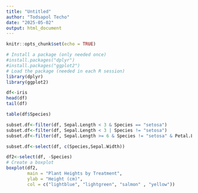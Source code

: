 ---
title: "Untitled"
author: "Todsapol Techo"
date: "2025-05-02"
output: html_document
---

```{r setup, include=FALSE}
knitr::opts_chunk$set(echo = TRUE)
```

```{r}
# Install a package (only needed once)
#install.packages("dplyr")
#install.packages("ggplot2")
# Load the package (needed in each R session)
library(dplyr)
library(ggplot2)
```

```{r}
df<-iris
head(df)
tail(df)
```
```{r}
table(df$Species)
```

```{r}
subset.df<-filter(df, Sepal.Length < 3 & Species == "setosa")
subset.df<-filter(df, Sepal.Length < 3 | Species != "setosa")
subset.df<-filter(df, Sepal.Length >= 6 & Species != "setosa" & Petal.Length < 5)

```

```{r}
subset.df<-select(df, c(Species,Sepal.Width))
```

```{r}
df2<-select(df, -Species)
# Create a boxplot
boxplot(df2,
        main = "Plant Heights by Treatment",
        ylab = "Height (cm)",
        col = c("lightblue", "lightgreen", "salmon" , "yellow"))
```

